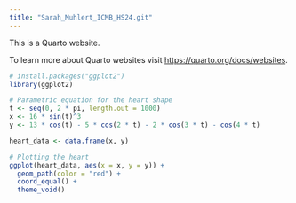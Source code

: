 ```yaml
---
title: "Sarah_Muhlert_ICMB_HS24.git"
---
```


This is a Quarto website.

To learn more about Quarto websites visit <https://quarto.org/docs/websites>.

```r
# install.packages("ggplot2")
library(ggplot2)

# Parametric equation for the heart shape
t <- seq(0, 2 * pi, length.out = 1000)
x <- 16 * sin(t)^3
y <- 13 * cos(t) - 5 * cos(2 * t) - 2 * cos(3 * t) - cos(4 * t)

heart_data <- data.frame(x, y)

# Plotting the heart
ggplot(heart_data, aes(x = x, y = y)) +
  geom_path(color = "red") +
  coord_equal() +
  theme_void()

```
